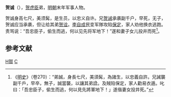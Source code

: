 {{Otheruses|贺诚}}
'''贺诚'''（{{bd|？||1644年|catIdx=H賀}}），[[贺虎臣|贺虎臣]]弟，[[明朝|明朝]]末年军事人物。

贺诚身高七尺，美须髯，是生员，以忠义自许。兄[[贺诫|贺诫]]承袭副千户，早死，无子，贺诚应当承袭，但让给其弟[[贺诠|贺诠]]。[[李自成|李自成]]民变军隊攻陷[[保定|保定]]，家人劝他换衣逃跑。责骂说：“吾忠臣子，偷生而逃，何以见先将军地下！”遂和妻子女儿投井而死<ref>《[[明史|明史]]》（卷270）：“弟誠，身長七尺，美須髯，為諸生，以忠義自許。兄誡襲副千戶，早卒，無子，誠當襲，以讓其弟詮。及賊陷保定，家人勸易衣遁。叱曰：「吾忠臣子，偷生而逃，何以見先將軍地下！」遂偕妻女投井死。”</ref>。

==参考文献==
<div class="references-small">
<references></references>
</div>

{{明朝人物小作品}}
[[Category:明朝军事人物|H賀]]
[[Category:賀姓|C]]
